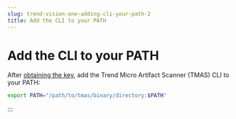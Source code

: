 ```yaml
---
slug: trend-vision-one-adding-cli-your-path-2
title: Add the CLI to your PATH
---
```

# Add the CLI to your PATH

After [obtaining the key](obtaining-api-key.mdx), add the Trend Micro Artifact Scanner (TMAS) CLI to your PATH:

```bash
export PATH="/path/to/tmas/binary/directory:$PATH"
```
:::
